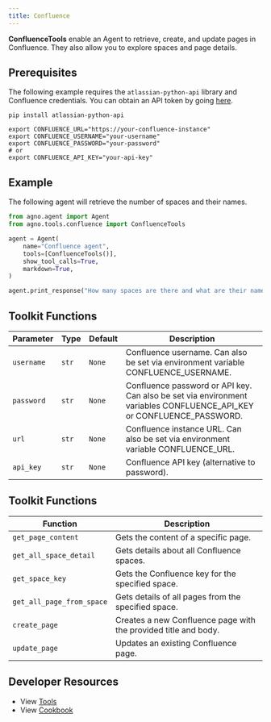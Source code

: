 ```yaml
---
title: Confluence
---
```


**ConfluenceTools** enable an Agent to retrieve, create, and update pages in Confluence. They also allow you to explore spaces and page details.

## Prerequisites

The following example requires the `atlassian-python-api` library and Confluence credentials. You can obtain an API token by going [here](https://id.atlassian.com/manage-profile/security).

```shell
pip install atlassian-python-api
```

```shell
export CONFLUENCE_URL="https://your-confluence-instance"
export CONFLUENCE_USERNAME="your-username"
export CONFLUENCE_PASSWORD="your-password"
# or
export CONFLUENCE_API_KEY="your-api-key"
```

## Example
The following agent will retrieve the number of spaces and their names.

```python
from agno.agent import Agent
from agno.tools.confluence import ConfluenceTools

agent = Agent(
    name="Confluence agent",
    tools=[ConfluenceTools()],
    show_tool_calls=True,
    markdown=True,
)

agent.print_response("How many spaces are there and what are their names?")
```

## Toolkit Functions

| Parameter | Type     | Default | Description                                                                                                                    |
| --------- | -------- | ------- | ------------------------------------------------------------------------------------------------------------------------------ |
| `username`| `str`    | `None`  | Confluence username. Can also be set via environment variable CONFLUENCE_USERNAME.                                           |
| `password`| `str`    | `None`  | Confluence password or API key. Can also be set via environment variables CONFLUENCE_API_KEY or CONFLUENCE_PASSWORD.       |
| `url`     | `str`    | `None`  | Confluence instance URL. Can also be set via environment variable CONFLUENCE_URL.                                            |
| `api_key` | `str`    | `None`  | Confluence API key (alternative to password).                                                                                 |

## Toolkit Functions

| Function                                                         | Description                                                                                                                                         |
| ---------------------------------------------------------------- | --------------------------------------------------------------------------------------------------------------------------------------------------- |
| `get_page_content` | Gets the content of a specific page.                                |
| `get_all_space_detail`                                         | Gets details about all Confluence spaces.                                                     |
| `get_space_key`                                 | Gets the Confluence key for the specified space.                                                        |
| `get_all_page_from_space`                       | Gets details of all pages from the specified space.                                                     |
| `create_page` | Creates a new Confluence page with the provided title and body.       |
| `update_page`               | Updates an existing Confluence page.                                    |

## Developer Resources

- View [Tools](https://github.com/agno-agi/agno/blob/main/libs/agno/agno/tools/confluence.py)
- View [Cookbook](https://github.com/agno-agi/agno/blob/main/cookbook/agent_concepts/tools/confluence.py)
